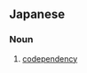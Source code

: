 ==Japanese==
{{ja-kanjitab|共|依|存}}
{{wikipedia|lang=ja}}

===Noun===
{{ja-noun|きょういぞん}}

# [[codependency]]